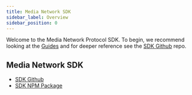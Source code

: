 ```yaml
---
title: Media Network SDK
sidebar_label: Overview
sidebar_position: 0
---
```


Welcome to the Media Network Protocol SDK. To begin, we recommend looking at the [Guides](../guides/quick-start) and for deeper reference see the [SDK Github](https://github.com/mediafoundation/media-network-sdk) repo.

## Media Network SDK
* [SDK Github](https://github.com/mediafoundation/media-network-sdk)
* [SDK NPM Package](https://npmjs.com/package/media-network-sdk)